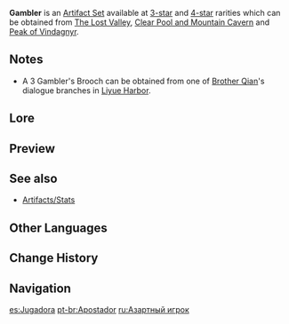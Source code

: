 {{Artifact Set Infobox
|id        = 209
|flower    = Gambler's Brooch
|plume     = Gambler's Feather Accessory
|sands     = Gambler's Pocket Watch
|goblet    = Gambler's Dice Cup
|circlet   = Gambler's Earrings
|2pcBonus  = Increases [[Elemental Skill]] DMG by 20%.
|4pcBonus  = Defeating an opponent has 100% chance to remove Elemental Skill [[CD]]. Can only occur once every 15s.
|source3.1 = [[Clear Pool and Mountain Cavern]]
|source3.2 = [[Peak of Vindagnyr]]
|source3.3 = [[The Lost Valley]]
|source4.1 = [[Clear Pool and Mountain Cavern]]
|source4.2 = [[Peak of Vindagnyr]]
|source4.3 = [[The Lost Valley]]
|eff_att1  = Elemental Skill DMG Increase
|eff_att2  = Cooldown Reset
|eff_att3  = Other DMG Bonus
}}
'''Gambler''' is an [[Artifact Set]] available at [[:Category:3-Star Artifacts|3-star]] and [[:Category:4-Star Artifacts|4-star]] rarities which can be obtained from [[The Lost Valley]], [[Clear Pool and Mountain Cavern]] and [[Peak of Vindagnyr]].

==Notes==
* A 3{{star}} Gambler's Brooch can be obtained from one of [[Brother Qian]]'s dialogue branches in [[Liyue Harbor]].

==Lore==
{{ArtifactLore}}

==Preview==
{{Preview
|file=Artifact Gambler Passive
|caption=4-Piece Bonus
}}

==See also==
*[[Artifacts/Stats]]

==Other Languages==
{{Other Languages
|en      = Gambler
|zhs     = 赌徒
|zhs_rm  = Dǔtú
|zht     = 賭徒
|zht_rm  = Dǔtú
|zh_tl   = Gambler
|ja      = 博徒
|ja_rm   = Bakuto
|ja_tl   = Gambler
|ko      = 노름꾼
|ko_rm   = Noreumkkun
|ko_tl   = Gambler
|es      = Jugadora
|es_tl   = Gambler
|fr      = Parieur
|fr_tl   = Gambler
|ru      = Азартный игрок
|ru_tl   = Gambler
|th      = Gambler
|vi      = Con Bạc
|vi_tl   = Gambler
|de      = Glücksspieler
|de_tl   = Gambler
|id      = Gambler
|pt      = Apostador
|pt_tl   = 
}}

==Change History==
{{Change History|1.0}}

==Navigation==
{{Artifact Navbox}}

[[es:Jugadora]]
[[pt-br:Apostador]]
[[ru:Азартный игрок]]